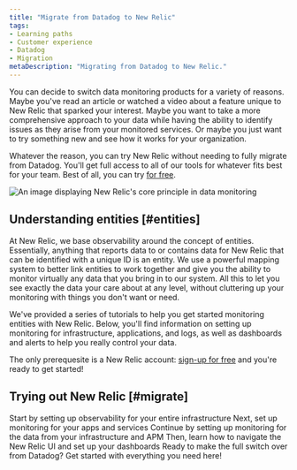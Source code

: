 ```yaml
---
title: "Migrate from Datadog to New Relic"
tags:
- Learning paths
- Customer experience
- Datadog
- Migration
metaDescription: "Migrating from Datadog to New Relic."
---
```


You can decide to switch data monitoring products for a variety of reasons. Maybe you've read an article or watched a video about a feature unique to New Relic that sparked your interest. Maybe you want to take a more comprehensive approach to your data while having the ability to identify issues as they arise from your monitored services. Or maybe you just want to try something new and see how it works for your organization. 

Whatever the reason, you can try New Relic without needing to fully migrate from Datadog. You'll get full access to all of our tools for whatever fits best for your team. Best of all, you can try [for free](https://newrelic.com/signup).

<img
    title="Our philosophy"
    alt="An image displaying New Relic's core principle in data monitoring"
    src={migrationOurPhilosophy}
/>

## Understanding entities [#entities]

At New Relic, we base observability around the concept of entities. Essentially, anything that reports data to or contains data for New Relic that can be identified with a unique ID is an entity. We use a powerful mapping system to better link entities to work together and give you the ability to monitor virtually any data that you bring in to our system. All this to let you see exactly the data your care about at any level, without cluttering up your monitoring with things you don't want or need.

We've provided a series of tutorials to help you get started monitoring entities with New Relic. Below, you'll find information on setting up monitoring for infrastructure, applications, and logs, as well as dashboards and alerts to help you really control your data. 

The only prerequesite is a New Relic account: [sign-up for free](https://newrelic.com/signup) and you're ready to get started!

## Trying out New Relic [#migrate]

<DocTiles numbered>
  <DocTile title='Install infrastructure agents' path="/docs/journey-migration/migrating-infra/" label={{text: "Tutorial", color: "pink"}}>Start by setting up observability for your entire infrastructure</DocTile>
  <DocTile title='Install APM agents' path="/docs/journey-migration/migrating-APM/" label={{text: "Tutorial", color: "pink"}}>Next, set up monitoring for your apps and services </DocTile>
</DocTiles>

<DocTiles>
  <DocTile title='Monitor your logs' number='3' path="/docs/journey-migration/migrating-logs/" label={{text: "Tutorial", color: "pink"}}>Continue by setting up monitoring for the data from your infrastructure and APM</DocTile>
  <DocTile title='Create dashboards' number='4' path="/docs/journey-migration/migrating-dashboards/" label={{text: "Guide", color: "orange"}}>Then, learn how to navigate the New Relic UI and set up your dashboards</DocTile>
  <DocTile title='Making the switch' number='5' path="/docs/journey-migration/making-the-switch/" label={{text: "Guide", color: "orange"}}>Ready to make the full switch over from Datadog? Get started with everything you need here!</DocTile>
</DocTiles>